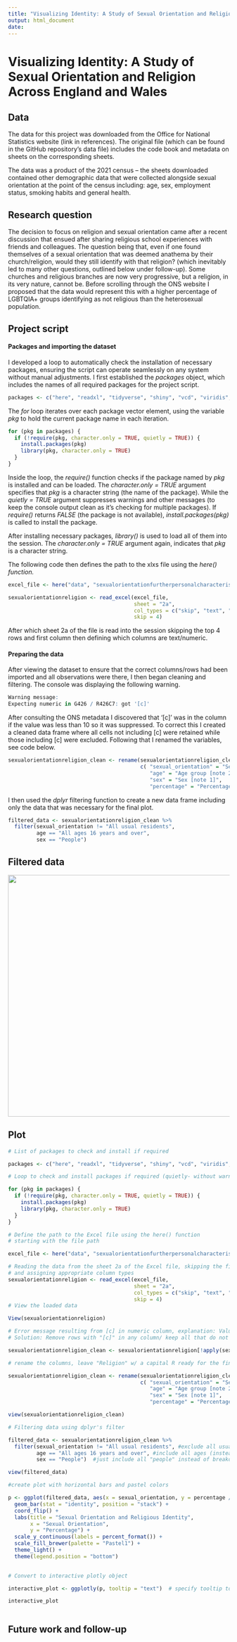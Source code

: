 ```yaml
---
title: "Visualizing Identity: A Study of Sexual Orientation and Religion Across England and Wales"
output: html_document
date: 
---
```


# Visualizing Identity: A Study of Sexual Orientation and Religion Across England and Wales

## Data

The data for this project was downloaded from the Office for National Statistics website (link in references). The original file (which can be found in the GitHub repository's data file) includes the code book and metadata on sheets on the corresponding sheets.

The data was a product of the 2021 census – the sheets downloaded contained other demographic data that were collected alongside sexual orientation at the point of the census including: age, sex, employment status, smoking habits and general health.

## Research question

The decision to focus on religion and sexual orientation came after a recent discussion that ensued after sharing religious school experiences with friends and colleagues. The question being that, even if one found themselves of a sexual orientation that was deemed anathema by their church/religion, would they still identify with that religion? (which inevitably led to many other questions, outlined below under follow-up). Some churches and religious branches are now very progressive, but a religion, in its very nature, cannot be. Before scrolling through the ONS website I proposed that the data would represent this with a higher percentage of LGBTQIA+ groups identifying as not religious than the heterosexual population.

## Project script

#### Packages and importing the dataset

I developed a loop to automatically check the installation of necessary packages, ensuring the script can operate seamlessly on any system without manual adjustments. I first established the *packages* object, which includes the names of all required packages for the project script.

``` r
packages <- c("here", "readxl", "tidyverse", "shiny", "vcd", "viridis", "scales", "plotly")
```

The *for* loop iterates over each package vector element, using the variable *pkg* to hold the current package name in each iteration.

``` r
for (pkg in packages) {
  if (!require(pkg, character.only = TRUE, quietly = TRUE)) {
    install.packages(pkg)
    library(pkg, character.only = TRUE)
  }
}
```

Inside the loop, the *require()* function checks if the package named by *pkg* is installed and can be loaded. The *character.only = TRUE* argument specifies that *pkg* is a character string (the name of the package). While the *quietly = TRUE* argument suppresses warnings and other messages (to keep the console output clean as it's checking for multiple packages). If *require()* returns *FALSE* (the package is not available), *install.packages(pkg)* is called to install the package.

After installing necessary packages*, library()* is used to load all of them into the session. The *character.only = TRUE* argument again, indicates that *pkg* is a character string.

The following code then defines the path to the xlxs file using the *here() function.*

``` r
excel_file <- here("data", "sexualorientationfurtherpersonalcharacteristicsenglandandwalescensus2021.xlsx")

sexualorientationreligion <- read_excel(excel_file, 
                                        sheet = "2a", 
                                        col_types = c("skip", "text", "text", "text", "text", "text", "numeric"), 
                                        skip = 4)
```

After which sheet 2a of the file is read into the session skipping the top 4 rows and first column then defining which columns are text/numeric.

#### Preparing the data

After viewing the dataset to ensure that the correct columns/rows had been imported and all observations were there, I then began cleaning and filtering. The console was displaying the following warning.

``` r
Warning message:
Expecting numeric in G426 / R426C7: got '[c]'
```

After consulting the ONS metadata I discovered that '[c]' was in the column if the value was less than 10 so it was suppressed. To correct this I created a cleaned data frame where all cells not including [c] were retained while those including [c] were excluded. Following that I renamed the variables, see code below.

``` r
sexualorientationreligion_clean <- rename(sexualorientationreligion_clean,    
                                          c( "sexual_orientation" = "Sexual orientation", 
                                             "age" = "Age group [note 2]" , 
                                             "sex" = "Sex [note 1]", 
                                             "percentage" = "Percentage estimate of group \r\n[note 3] [note 4]"))
```

I then used the *dplyr* filtering function to create a new data frame including only the data that was necessary for the final plot.

``` r
filtered_data <- sexualorientationreligion_clean %>%
  filter(sexual_orientation != "All usual residents",
         age == "All ages 16 years and over", 
         sex == "People")  
```

## Filtered data

![](table.png){width="550"}

## Plot

```r
# List of packages to check and install if required

packages <- c("here", "readxl", "tidyverse", "shiny", "vcd", "viridis", "scales", "plotly")

# Loop to check and install packages if required (quietly- without warnings)

for (pkg in packages) {
  if (!require(pkg, character.only = TRUE, quietly = TRUE)) {
    install.packages(pkg)
    library(pkg, character.only = TRUE)
  }
}

# Define the path to the Excel file using the here() function
# starting with the file path

excel_file <- here("data", "sexualorientationfurtherpersonalcharacteristicsenglandandwalescensus2021.xlsx")

# Reading the data from the sheet 2a of the Excel file, skipping the first 4 rows
# and assigning appropriate column types
sexualorientationreligion <- read_excel(excel_file, 
                                        sheet = "2a", 
                                        col_types = c("skip", "text", "text", "text", "text", "text", "numeric"), 
                                        skip = 4)
# View the loaded data

View(sexualorientationreligion)

# Error message resulting from [c] in numeric column, explanation: Values under 10 have been suppressed and are displayed as "[c]".
# Solution: Remove rows with "[c]" in any column/ keep all that do not contain [c] 

sexualorientationreligion_clean <- sexualorientationreligion[!apply(sexualorientationreligion, 1, function(x) any(grepl("\\[c\\]", x))), ]

# rename the columns, leave "Religion" w/ a capital R ready for the final plot labels

sexualorientationreligion_clean <- rename(sexualorientationreligion_clean,    
                                          c( "sexual_orientation" = "Sexual orientation", 
                                             "age" = "Age group [note 2]" , 
                                             "sex" = "Sex [note 1]", 
                                             "percentage" = "Percentage estimate of group \r\n[note 3] [note 4]"))

view(sexualorientationreligion_clean)

# Filtering data using dplyr's filter 

filtered_data <- sexualorientationreligion_clean %>%
  filter(sexual_orientation != "All usual residents", #exclude all usual residents line
         age == "All ages 16 years and over", #include all ages (instead of age group breakdowns)
         sex == "People")  #just include all "people" instead of breakdown of sex

view(filtered_data)

#create plot with horizontal bars and pastel colors

p <- ggplot(filtered_data, aes(x = sexual_orientation, y = percentage / 100, fill = Religion, text = paste("Percentage:", scales::percent(percentage / 100)))) +
  geom_bar(stat = "identity", position = "stack") +
  coord_flip() +
  labs(title = "Sexual Orientation and Religious Identity",
       x = "Sexual Orientation",
       y = "Percentage") +
  scale_y_continuous(labels = percent_format()) +
  scale_fill_brewer(palette = "Pastel1") +
  theme_light() +
  theme(legend.position = "bottom")
  

# Convert to interactive plotly object

interactive_plot <- ggplotly(p, tooltip = "text")  # specify tooltip to display percentage values

interactive_plot



```

## Future work and follow-up
